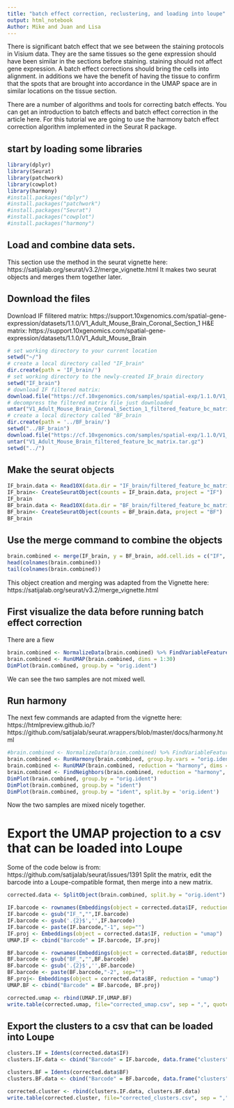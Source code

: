 ```yaml
---
title: "batch effect correction, reclustering, and loading into loupe"
output: html_notebook
Author: Mike and Juan and Lisa
---
```


There is significant batch effect that we see between the staining protocols in Visium data. They are the same tissues so the gene expression should have been similar in the sections before staining. staining should not affect gene expression. A batch effect corrections should bring the cells into alignment. in additions we have the benefit of having the tissue to confirm that the spots that are brought into accordance in the UMAP space are in similar locations on the tissue section.

There are a number of algorithms and tools for correcting batch effects. You can get an introduction to batch effects and batch effect correction in the article here. For this tutorial we are going to use the harmony batch effect correction algorithm implemented in the Seurat R package.  

## start by loading some libraries
```r
library(dplyr)
library(Seurat)
library(patchwork)
library(cowplot)
library(harmony)
#install.packages("dplyr")
#install.packages("patchwork")
#install.packages("Seurat")
#install.packages("cowplot")
#install.packages("harmony")
```

## Load and combine data sets.
This section use the method in the seurat vignette here: https://satijalab.org/seurat/v3.2/merge_vignette.html
It makes two seurat objects and merges them together later.

## Download the files
Download IF filitered matrix: https://support.10xgenomics.com/spatial-gene-expression/datasets/1.1.0/V1_Adult_Mouse_Brain_Coronal_Section_1
H&E matrix: https://support.10xgenomics.com/spatial-gene-expression/datasets/1.1.0/V1_Adult_Mouse_Brain

```r
# set working directory to your current location
setwd("~/")
# create a local directory called "IF_brain"
dir.create(path = 'IF_brain/')
# set working directory to the newly-created IF_brain directory
setwd("IF_brain")
# download IF filtered matrix:
download.file("https://cf.10xgenomics.com/samples/spatial-exp/1.1.0/V1_Adult_Mouse_Brain_Coronal_Section_1/V1_Adult_Mouse_Brain_Coronal_Section_1_filtered_feature_bc_matrix.tar.gz","V1_Adult_Mouse_Brain_Coronal_Section_1_filtered_feature_bc_matrix.tar.gz")
# decompress the filtered matrix file just downloaded
untar("V1_Adult_Mouse_Brain_Coronal_Section_1_filtered_feature_bc_matrix.tar.gz")
# create a local directory called "BF_brain
dir.create(path = '../BF_brain/')
setwd("../BF_brain")
download.file("https://cf.10xgenomics.com/samples/spatial-exp/1.1.0/V1_Adult_Mouse_Brain/V1_Adult_Mouse_Brain_filtered_feature_bc_matrix.tar.gz","V1_Adult_Mouse_Brain_filtered_feature_bc_matrix.tar.gz")
untar("V1_Adult_Mouse_Brain_filtered_feature_bc_matrix.tar.gz")
setwd("../")
```
## Make the seurat objects
```r
IF_brain.data <- Read10X(data.dir = "IF_brain/filtered_feature_bc_matrix/")
IF_brain<- CreateSeuratObject(counts = IF_brain.data, project = "IF")
IF_brain
BF_brain.data <- Read10X(data.dir = "BF_brain/filtered_feature_bc_matrix/")
BF_brain<- CreateSeuratObject(counts = BF_brain.data, project = "BF")
BF_brain
```

## Use the merge command to combine the objects
```r
brain.combined <- merge(IF_brain, y = BF_brain, add.cell.ids = c("IF", "BF"), project = "2brains")
head(colnames(brain.combined))
tail(colnames(brain.combined))
```
This object creation and merging was adapted from the Vignette here: https://satijalab.org/seurat/v3.2/merge_vignette.html

## First visualize the data before running batch effect correction
There are a fiew
```r
brain.combined <- NormalizeData(brain.combined) %>% FindVariableFeatures() %>% ScaleData() %>% RunPCA(verbose = FALSE)
brain.combined <- RunUMAP(brain.combined, dims = 1:30)
DimPlot(brain.combined, group.by = "orig.ident")
```
We can see the two samples are not mixed well.

## Run harmony
The next few commands are adapted from the vignette here: https://htmlpreview.github.io/?https://github.com/satijalab/seurat.wrappers/blob/master/docs/harmony.html
```r
#brain.combined <- NormalizeData(brain.combined) %>% FindVariableFeatures() %>% ScaleData() %>% RunPCA(verbose = FALSE)
brain.combined <- RunHarmony(brain.combined, group.by.vars = "orig.ident")
brain.combined <- RunUMAP(brain.combined, reduction = "harmony", dims = 1:30)
brain.combined <- FindNeighbors(brain.combined, reduction = "harmony", dims = 1:30) %>% FindClusters()
DimPlot(brain.combined, group.by = "orig.ident")
DimPlot(brain.combined, group.by = "ident")
DimPlot(brain.combined, group.by = "ident", split.by = 'orig.ident')
```
Now the two samples are mixed nicely together.

# Export the UMAP projection to a csv that can be loaded into Loupe
Some of the code below is from: https://github.com/satijalab/seurat/issues/1391
Split the matrix, edit the barcode into a Loupe-compatible format, then merge into a new matrix.
```r
corrected.data <- SplitObject(brain.combined, split.by = "orig.ident")

IF.barcode <- rownames(Embeddings(object = corrected.data$IF, reduction = "umap"))
IF.barcode <- gsub("IF_","",IF.barcode)
IF.barcode <- gsub('.{2}$','',IF.barcode)
IF.barcode <- paste(IF.barcode,"-1", sep="")
IF.proj <- Embeddings(object = corrected.data$IF, reduction = "umap")
UMAP.IF <- cbind("Barcode" = IF.barcode, IF.proj)

BF.barcode <- rownames(Embeddings(object = corrected.data$BF, reduction = "umap"))
BF.barcode <- gsub("BF_","",BF.barcode)
BF.barcode <- gsub('.{2}$','',BF.barcode)
BF.barcode <- paste(BF.barcode,"-2", sep="")
BF.proj<- Embeddings(object = corrected.data$BF, reduction = "umap")
UMAP.BF <- cbind("Barcode" = BF.barcode, BF.proj)

corrected.umap <- rbind(UMAP.IF,UMAP.BF)
write.table(corrected.umap, file="corrected_umap.csv", sep = ",", quote = F, row.names = F, col.names = T)
```

## Export the clusters to a csv that can be loaded into Loupe
```r
clusters.IF = Idents(corrected.data$IF)
clusters.IF.data <- cbind("Barcode" = IF.barcode, data.frame("clusters" = clusters.IF))

clusters.BF = Idents(corrected.data$BF)
clusters.BF.data <- cbind("Barcode" = BF.barcode, data.frame("clusters" = clusters.BF))

corrected.cluster <- rbind(clusters.IF.data, clusters.BF.data)
write.table(corrected.cluster, file="corrected_clusters.csv", sep = ",", quote = F, row.names = F, col.names = T)
```

